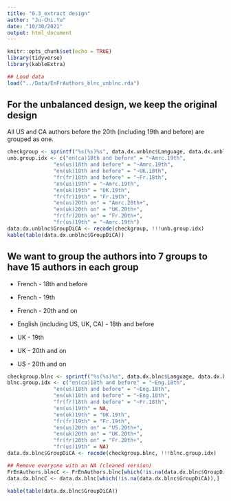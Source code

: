 ```yaml
---
title: "0.3_extract design"
author: "Ju-Chi.Yu"
date: "10/30/2021"
output: html_document
---
```


```r
knitr::opts_chunk$set(echo = TRUE)
library(tidyverse)
library(kableExtra)

## Load data
load("../Data/EnFrAuthors_blnc_unblnc.rda")
```

## For the unbalanced design, we keep the original design

All US and CA authors before the 20th (including 19th and before) are grouped as one.

```r
checkgroup <- sprintf("%s(%s)%s", data.dx.unblnc$Language, data.dx.unblnc$Nationality, data.dx.unblnc$Time.recod)
unb.group.idx <- c("en(ca)18th and before" = "~Amrc.19th",
               "en(us)18th and before" = "~Amrc.19th",
               "en(uk)18th and before" = "~UK.18th",
               "fr(fr)18th and before" = "~Fr.18th",
               "en(us)19th" = "~Amrc.19th",
               "en(uk)19th" = "UK.19th",
               "fr(fr)19th" = "Fr.19th",
               "en(us)20th on" = "Amrc.20th+",
               "en(uk)20th on" = "UK.20th+",
               "fr(fr)20th on" = "Fr.20th+",
               "fr(us)19th" = "~Amrc.19th")
data.dx.unblnc$GroupDiCA <- recode(checkgroup, !!!unb.group.idx)
kable(table(data.dx.unblnc$GroupDiCA))
```


## We want to group the authors into 7 groups to have 15 authors in each group

+ French - 18th and before

+ French - 19th

+ French - 20th and on

+ English (including US, UK, CA) - 18th and before

+ UK - 19th

+ UK - 20th and on

+ US - 20th and on

```r
checkgroup.blnc <- sprintf("%s(%s)%s", data.dx.blnc$Language, data.dx.blnc$Nationality, data.dx.blnc$Time.recod)
blnc.group.idx <- c("en(ca)18th and before" = "~Eng.18th",
               "en(us)18th and before" = "~Eng.18th",
               "en(uk)18th and before" = "~Eng.18th",
               "fr(fr)18th and before" = "~Fr.18th",
               "en(us)19th" = NA,
               "en(uk)19th" = "UK.19th",
               "fr(fr)19th" = "Fr.19th",
               "en(us)20th on" = "US.20th+",
               "en(uk)20th on" = "UK.20th+",
               "fr(fr)20th on" = "Fr.20th+",
               "fr(us)19th" = NA)
data.dx.blnc$GroupDiCA <- recode(checkgroup.blnc, !!!blnc.group.idx)

## Remove everyone with an NA (cleaned version)
FrEnAuthors.blncC <- FrEnAuthors.blnc[which(!is.na(data.dx.blnc$GroupDiCA)),]
data.dx.blncC <- data.dx.blnc[which(!is.na(data.dx.blnc$GroupDiCA)),]

kable(table(data.dx.blnc$GroupDiCA))
```


